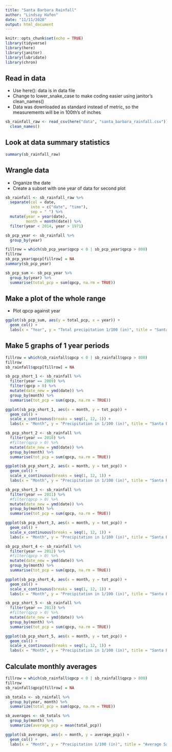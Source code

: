 ```yaml
---
title: "Santa Barbara Rainfall"
author: "Lindsay Hafen"
date: "11/11/2020"
output: html_document
---
```


```r
knitr::opts_chunk$set(echo = TRUE)
library(tidyverse)
library(here)
library(janitor)
library(lubridate)
library(chron)
```

## Read in data 
- Use here(): data is in data file 
- Change to lower_snake_case to make coding easier using janitor's clean_names()
- Data was downloaded as standard instead of metric, so the measurements will be in 100th's of inches

```r
sb_rainfall_raw <- read_csv(here("data", "santa_barbara_rainfall.csv")) %>% 
  clean_names() 
```

## Look at data summary statistics

```r
summary(sb_rainfall_raw)
```



## Wrangle data
- Organize the date
- Create a subset with one year of data for second plot

```r
sb_rainfall <- sb_rainfall_raw %>% 
  separate(col = date, 
           into = c("date", "time"),
           sep = " ") %>% 
  mutate(year = year(date),
         month = month(date)) %>% 
  filter(year < 2014, year > 1971)

sb_pcp_year <- sb_rainfall %>% 
  group_by(year)

fillrow = which(sb_pcp_year$qpcp < 0 | sb_pcp_year$qpcp > 800)
fillrow
sb_pcp_year$qpcp[fillrow] = NA
summary(sb_pcp_year)

sb_pcp_sum <- sb_pcp_year %>% 
  group_by(year) %>% 
  summarise(total_pcp = sum(qpcp, na.rm = TRUE))
```

## Make a plot of the whole range
- Plot qpcp against year

```r
ggplot(sb_pcp_sum, aes(y = total_pcp, x = year)) +
  geom_col() +
  labs(x = "Year", y = "Total precipitation 1/100 (in)", title = "Santa Barbara Precipitation (1972-2013)")
```

## Make 5 graphs of 1 year periods

```r
fillrow = which(sb_rainfall$qpcp < 0 | sb_rainfall$qpcp > 800)
fillrow
sb_rainfall$qpcp[fillrow] = NA
```

```r
sb_pcp_short_1 <- sb_rainfall %>% 
  filter(year == 2009) %>% 
  filter(qpcp > 0) %>% 
  mutate(date_new = ymd(date)) %>% 
  group_by(month) %>% 
  summarise(tot_pcp = sum(qpcp, na.rm = TRUE))

ggplot(sb_pcp_short_1, aes(x = month, y = tot_pcp)) +
  geom_col() +
  scale_x_continuous(breaks = seq(1, 12, 1)) +
  labs(x = "Month", y = "Precipitation in 1/100 (in)", title = "Santa Barbara Rainfall (2009)")
```

```r
sb_pcp_short_2 <- sb_rainfall %>% 
  filter(year == 2010) %>% 
  #filter(qpcp > 0) %>% 
  mutate(date_new = ymd(date)) %>% 
  group_by(month) %>% 
  summarise(tot_pcp = sum(qpcp, na.rm = TRUE))

ggplot(sb_pcp_short_2, aes(x = month, y = tot_pcp)) +
  geom_col() +
  scale_x_continuous(breaks = seq(1, 12, 1)) +
  labs(x = "Month", y = "Precipitation in 1/100 (in)", title = "Santa Barbara Rainfall (2010)")
```

```r
sb_pcp_short_3 <- sb_rainfall %>% 
  filter(year == 2011) %>% 
  #filter(qpcp > 0) %>% 
  mutate(date_new = ymd(date)) %>% 
  group_by(month) %>% 
  summarise(tot_pcp = sum(qpcp, na.rm = TRUE))

ggplot(sb_pcp_short_3, aes(x = month, y = tot_pcp)) +
  geom_col() +
  scale_x_continuous(breaks = seq(1, 12, 1)) +
  labs(x = "Month", y = "Precipitation in 1/100 (in)", title = "Santa Barbara Rainfall (2011)")
```

```r
sb_pcp_short_4 <- sb_rainfall %>% 
  filter(year == 2012) %>% 
  #filter(qpcp > 0) %>% 
  mutate(date_new = ymd(date)) %>% 
  group_by(month) %>% 
  summarise(tot_pcp = sum(qpcp, na.rm = TRUE))

ggplot(sb_pcp_short_4, aes(x = month, y = tot_pcp)) +
  geom_col() +
  scale_x_continuous(breaks = seq(1, 12, 1)) +
  labs(x = "Month", y = "Precipitation in 1/100 (in)", title = "Santa Barbara Rainfall (2012)")
```

```r
sb_pcp_short_5 <- sb_rainfall %>% 
  filter(year == 2013) %>% 
  #filter(qpcp > 0) %>% 
  mutate(date_new = ymd(date)) %>% 
  group_by(month) %>% 
  summarise(tot_pcp = sum(qpcp, na.rm = TRUE))

ggplot(sb_pcp_short_5, aes(x = month, y = tot_pcp)) +
  geom_col() +
  scale_x_continuous(breaks = seq(1, 12, 1)) +
  labs(x = "Month", y = "Precipitation in 1/100 (in)", title = "Santa Barbara Rainfall (2013)")
```

## Calculate monthly averages

```r
fillrow = which(sb_rainfall$qpcp < 0 | sb_rainfall$qpcp > 800)
fillrow
sb_rainfall$qpcp[fillrow] = NA
```


```r
sb_totals <- sb_rainfall %>% 
  group_by(year, month) %>% 
  summarize(total_pcp = sum(qpcp, na.rm = TRUE))

sb_averages <- sb_totals %>% 
  group_by(month) %>% 
  summarize(average_pcp = mean(total_pcp))
```

```r
ggplot(sb_averages, aes(x = month, y = average_pcp)) +
  geom_col() +
  labs(x = "Month", y = "Precipitation 1/100 (in)", title = "Average Santa Barbara Rainfall (1972-2013)")
```





